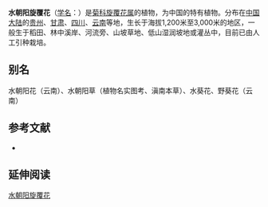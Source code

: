 {{Speciesbox
| name = 水朝阳旋覆花
| status = 
| status_system = 
| image =
| genus = Inula
| species = helianthus-aquatilis
| authority = C. Y. Wu ex Ling
}}

'''水朝阳旋覆花'''（[[学名|学名]]：{{lang|la|''Inula helianthus-aquatilis''}}）是[[菊科|菊科]][[旋覆花属|旋覆花属]]的植物，为中国的特有植物。分布在[[中国大陆|中国大陆]]的[[贵州|贵州]]、[[甘肃|甘肃]]、[[四川|四川]]、[[云南|云南]]等地，生长于海拔1,200米至3,000米的地区，一般生于稻田、林中溪岸、河流旁、山坡草地、低山湿润坡地或灌丛中，目前已由人工引种栽培。

== 别名 ==
水朝阳花（云南）、水朝阳草（植物名实图考、滇南本草）、水葵花、野葵花（云南）

== 参考文献 ==
<div class="references-small">
* {{cite web| url =http://www.bioinfo.cn/db05/KmzwSpecies.php?action=view&id=4904| title =水朝阳旋覆花| work =《中国高等植物数据库全库》| publisher =中国科学院微生物研究所| author =昆明植物研究所| accessdate =2009-02-25| deadurl =yes| archiveurl =https://web.archive.org/web/20160305084109/http://www.bioinfo.cn/db05/KmzwSpecies.php?action=view&id=4904| archivedate =2016-03-05}}
</div>

== 延伸阅读 ==
{{Wikisource further reading}}

{{Taxonbar|from=Q11129972}}

[[Category:旋覆花属|水朝阳旋覆花]]


{{植物小作品}}